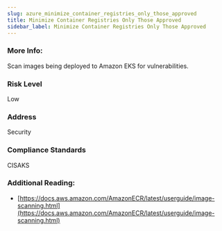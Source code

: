 ```yaml
---
slug: azure_minimize_container_registries_only_those_approved
title: Minimize Container Registries Only Those Approved
sidebar_label: Minimize Container Registries Only Those Approved
---
```


### More Info:

Scan images being deployed to Amazon EKS for vulnerabilities.

### Risk Level

Low

### Address

Security

### Compliance Standards

CISAKS

### Additional Reading:

- [https://docs.aws.amazon.com/AmazonECR/latest/userguide/image-scanning.html](https://docs.aws.amazon.com/AmazonECR/latest/userguide/image-scanning.html) 

